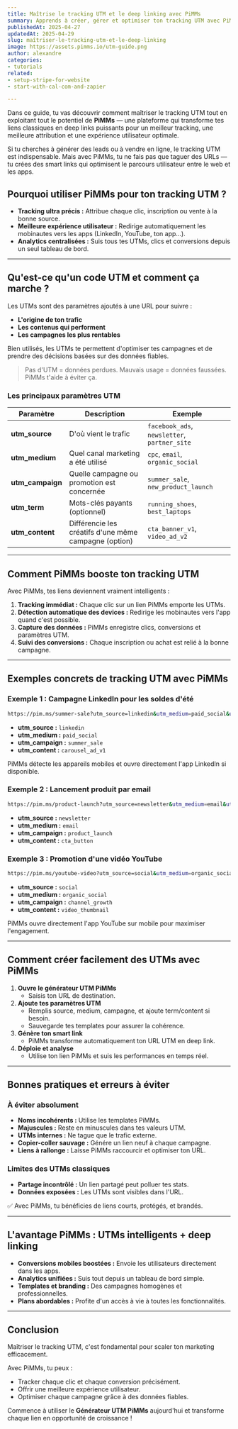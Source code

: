 ```yaml
---
title: Maîtrise le tracking UTM et le deep linking avec PiMMs
summary: Apprends à créer, gérer et optimiser ton tracking UTM avec PiMMs, la plateforme de deep linking pensée pour les marketers.
publishedAt: 2025-04-27
updatedAt: 2025-04-29
slug: maîtriser-le-tracking-utm-et-le-deep-linking
image: https://assets.pimms.io/utm-guide.png
author: alexandre
categories:
- tutorials
related:
- setup-stripe-for-website
- start-with-cal-com-and-zapier

---
```


Dans ce guide, tu vas découvrir comment maîtriser le tracking UTM tout en exploitant tout le potentiel de **PiMMs** — une plateforme qui transforme tes liens classiques en deep links puissants pour un meilleur tracking, une meilleure attribution et une expérience utilisateur optimale.

Si tu cherches à générer des leads ou à vendre en ligne, le tracking UTM est indispensable. Mais avec PiMMs, tu ne fais pas que taguer des URLs — tu crées des smart links qui optimisent le parcours utilisateur entre le web et les apps.

## Pourquoi utiliser PiMMs pour ton tracking UTM ?

- **Tracking ultra précis :** Attribue chaque clic, inscription ou vente à la bonne source.
- **Meilleure expérience utilisateur :** Redirige automatiquement les mobinautes vers les apps (LinkedIn, YouTube, ton app...).
- **Analytics centralisées :** Suis tous tes UTMs, clics et conversions depuis un seul tableau de bord.

---

## Qu'est-ce qu'un code UTM et comment ça marche ?

Les UTMs sont des paramètres ajoutés à une URL pour suivre :

- **L'origine de ton trafic**
- **Les contenus qui performent**
- **Les campagnes les plus rentables**

Bien utilisés, les UTMs te permettent d'optimiser tes campagnes et de prendre des décisions basées sur des données fiables.

> Pas d'UTM = données perdues. Mauvais usage = données faussées. PiMMs t'aide à éviter ça.

### Les principaux paramètres UTM

| Paramètre       | Description                                          | Exemple                                      |
|-----------------|-------------------------------------------------------|----------------------------------------------|
| **utm_source**  | D'où vient le trafic                                  | `facebook_ads`, `newsletter`, `partner_site` |
| **utm_medium**  | Quel canal marketing a été utilisé                   | `cpc`, `email`, `organic_social`             |
| **utm_campaign**| Quelle campagne ou promotion est concernée           | `summer_sale`, `new_product_launch`          |
| **utm_term**    | Mots-clés payants (optionnel)                        | `running_shoes`, `best_laptops`              |
| **utm_content** | Différencie les créatifs d'une même campagne (option) | `cta_banner_v1`, `video_ad_v2`               |

---

## Comment PiMMs booste ton tracking UTM

Avec PiMMs, tes liens deviennent vraiment intelligents :

1. **Tracking immédiat :** Chaque clic sur un lien PiMMs emporte les UTMs.
2. **Détection automatique des devices :** Redirige les mobinautes vers l'app quand c'est possible.
3. **Capture des données :** PiMMs enregistre clics, conversions et paramètres UTM.
4. **Suivi des conversions :** Chaque inscription ou achat est relié à la bonne campagne.

---

## Exemples concrets de tracking UTM avec PiMMs

### Exemple 1 : Campagne LinkedIn pour les soldes d'été

```bash
https://pim.ms/summer-sale?utm_source=linkedin&utm_medium=paid_social&utm_campaign=summer_sale&utm_content=carousel_ad_v1
```

- **utm_source :** `linkedin`
- **utm_medium :** `paid_social`
- **utm_campaign :** `summer_sale`
- **utm_content :** `carousel_ad_v1`

PiMMs détecte les appareils mobiles et ouvre directement l'app LinkedIn si disponible.

### Exemple 2 : Lancement produit par email

```bash
https://pim.ms/product-launch?utm_source=newsletter&utm_medium=email&utm_campaign=product_launch&utm_content=cta_button
```

- **utm_source :** `newsletter`
- **utm_medium :** `email`
- **utm_campaign :** `product_launch`
- **utm_content :** `cta_button`

### Exemple 3 : Promotion d'une vidéo YouTube

```bash
https://pim.ms/youtube-video?utm_source=social&utm_medium=organic_social&utm_campaign=channel_growth&utm_content=video_thumbnail
```

- **utm_source :** `social`
- **utm_medium :** `organic_social`
- **utm_campaign :** `channel_growth`
- **utm_content :** `video_thumbnail`

PiMMs ouvre directement l'app YouTube sur mobile pour maximiser l'engagement.

---

## Comment créer facilement des UTMs avec PiMMs

1. **Ouvre le générateur UTM PiMMs**
   - Saisis ton URL de destination.
2. **Ajoute tes paramètres UTM**
   - Remplis source, medium, campagne, et ajoute term/content si besoin.
   - Sauvegarde tes templates pour assurer la cohérence.
3. **Génère ton smart link**
   - PiMMs transforme automatiquement ton URL UTM en deep link.
4. **Déploie et analyse**
   - Utilise ton lien PiMMs et suis les performances en temps réel.

---

## Bonnes pratiques et erreurs à éviter

### À éviter absolument

- **Noms incohérents :** Utilise les templates PiMMs.
- **Majuscules :** Reste en minuscules dans tes valeurs UTM.
- **UTMs internes :** Ne tague que le trafic externe.
- **Copier-coller sauvage :** Génére un lien neuf à chaque campagne.
- **Liens à rallonge :** Laisse PiMMs raccourcir et optimiser ton URL.

### Limites des UTMs classiques

- **Partage incontrôlé :** Un lien partagé peut polluer tes stats.
- **Données exposées :** Les UTMs sont visibles dans l'URL.

✅ Avec PiMMs, tu bénéficies de liens courts, protégés, et brandés.

---

## L'avantage PiMMs : UTMs intelligents + deep linking

- **Conversions mobiles boostées :** Envoie les utilisateurs directement dans les apps.
- **Analytics unifiées :** Suis tout depuis un tableau de bord simple.
- **Templates et branding :** Des campagnes homogènes et professionnelles.
- **Plans abordables :** Profite d'un accès à vie à toutes les fonctionnalités.

---

## Conclusion

Maîtriser le tracking UTM, c'est fondamental pour scaler ton marketing efficacement.

Avec PiMMs, tu peux :
- Tracker chaque clic et chaque conversion précisément.
- Offrir une meilleure expérience utilisateur.
- Optimiser chaque campagne grâce à des données fiables.

Commence à utiliser le **Générateur UTM PiMMs** aujourd'hui et transforme chaque lien en opportunité de croissance !

